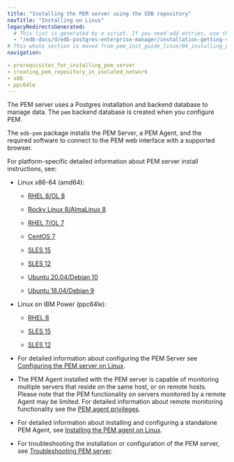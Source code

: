 ```yaml
---
title: "Installing the PEM server using the EDB repository"
navTitle: "Installing on Linux"
legacyRedirectsGenerated:
  # This list is generated by a script. If you need add entries, use the `legacyRedirects` key.
  - "/edb-docs/d/edb-postgres-enterprise-manager/installation-getting-started/linux-installation-guide/8.0/installing_pem_server_on_linux.html"
# This whole section is moved from pem_inst_guide_linux/04_installing_postgres_enterprise_manager and the navtitle is added.
navigation:

- prerequisites_for_installing_pem_server
- creating_pem_repository_in_isolated_network
- x86
- ppc64le
---
```


The PEM server uses a Postgres installation and backend database to manage data. The `pem` backend database is created when you configure PEM.

The `edb-pem` package installs the PEM Server, a PEM Agent, and the required software to connect to the PEM web interface with a supported browser.

For platform-specific detailed information about PEM server install instructions, see:

- Linux x86-64 (amd64):
  - [RHEL 8/OL 8](pem_server_rhel8_x86)

  - [Rocky Linux 8/AlmaLinux 8](pem_server_other_linux8_x86)
  - [RHEL 7/OL 7](pem_server_rhel7_x86)
  - [CentOS 7](02a_pem_server_centos7_x86)
  - [SLES 15](03_pem_server_sles15_x86)
  - [SLES 12](04_pem_server_sles12_x86)
  - [Ubuntu 20.04/Debian 10](05_pem_server_ubuntu20_deb10_x86)
  - [Ubuntu 18.04/Debian 9](06_pem_server_ubuntu18_deb9_x86)

- Linux on IBM Power (ppc64le):
  - [RHEL 8](07_pem_server_rhel8_ppcle)
  
  - [SLES 15](09_pem_server_sles15_ppcle)
  - [SLES 12](10_pem_server_sles12_ppcle)


-   For detailed information about configuring the PEM Server see [Configuring the PEM server on Linux](05_configuring_the_pem_server_on_linux/#configuring_the_pem_server_on_linux).

-   The PEM Agent installed with the PEM server is capable of monitoring multiple servers that reside on the same host, or on remote hosts. Please note that the PEM functionality on servers monitored by a remote Agent may be limited. For detailed information about remote monitoring functionality see the [PEM agent privileges](/pem/latest/pem_online_help/02_toc_pem_agent/05_pem_agent_privileges/).

-   For detailed information about installing and configuring a standalone PEM Agent, see [Installing the PEM agent on Linux](08_installing_pem_agent_using_edb_repository).

-   For troubleshooting the installation or configuration of the PEM server, see [Troubleshooting PEM server](/pem/latest/04_troubleshooting).
